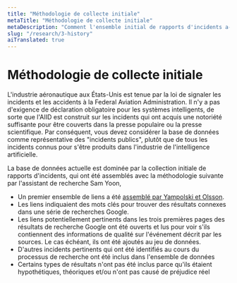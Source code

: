 ```yaml
---
title: "Méthodologie de collecte initiale"
metaTitle: "Méthodologie de collecte initiale"
metaDescription: "Comment l'ensemble initial de rapports d'incidents a-t-il été collecté pour la base de données des incidents AI ?"
slug: "/research/3-history"
aiTranslated: true
---
```


# Méthodologie de collecte initiale

L'industrie aéronautique aux États-Unis est tenue par la loi de signaler les incidents et les accidents à la Federal Aviation Administration. Il n'y a pas d'exigence de déclaration obligatoire pour les systèmes intelligents, de sorte que l'AIID est construit sur les incidents qui ont acquis une notoriété suffisante pour être couverts dans la presse populaire ou la presse scientifique. Par conséquent, vous devez considérer la base de données comme représentative des "incidents publics", plutôt que de tous les incidents connus pour s'être produits dans l'industrie de l'intelligence artificielle.

La base de données actuelle est dominée par la collection initiale de rapports d'incidents, qui ont été assemblés avec la méthodologie suivante par l'assistant de recherche Sam Yoon,

- Un premier ensemble de liens a été [assemblé par Yampolski et Olsson](/research/2-roadmap).
- Les liens indiquaient des mots clés pour trouver des résultats connexes dans une série de recherches Google.
- Les liens potentiellement pertinents dans les trois premières pages des résultats de recherche Google ont été ouverts et lus pour voir s'ils contiennent des informations de qualité sur l'événement décrit par les sources. Le cas échéant, ils ont été ajoutés au jeu de données.
- D'autres incidents pertinents qui ont été identifiés au cours du processus de recherche ont été inclus dans l'ensemble de données
- Certains types de résultats n'ont pas été inclus parce qu'ils étaient hypothétiques, théoriques et/ou n'ont pas causé de préjudice réel